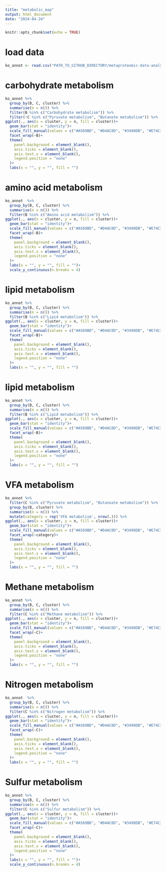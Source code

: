 ```yaml
---
title: "metabolic_map"
output: html_document
date: "2024-04-24"
---
```


```r
knitr::opts_chunk$set(echo = TRUE)
```

# load data
```r
ko_annot <- read.csv("PATH_TO_GITHUB_DIRECTORY/metaproteomic-data-analysis/data/ko_annotation.csv")
```

# carbohydrate metabolism
```r
ko_annot %>%
  group_by(B, C, cluster) %>%
  summarise(n = n()) %>%
  filter(B %in% c("Carbohydrate metabolism")) %>%
  filter(!C %in% c("Pyruvate metabolism", "Butanote metabolism")) %>%
ggplot(., aes(x = cluster, y = n, fill = cluster))+
  geom_bar(stat = "identity")+
  scale_fill_manual(values = c("#A569BD", "#D4AC0D", "#3498DB", "#E74C3C", "#7fc97f"))+
  facet_wrap(~B)+
  theme(
    panel.background = element_blank(),
    axis.ticks = element_blank(),
    axis.text.x = element_blank(),
    legend.position = "none"
  )+
  labs(x = "", y = "", fill = "")
```

# amino acid metabolism
```r
ko_annot  %>%
  group_by(B, C, cluster) %>%
  summarise(n = n()) %>%
  filter(B %in% c("Amino acid metabolism")) %>%
ggplot(., aes(x = cluster, y = n, fill = cluster))+
  geom_bar(stat = "identity")+
  scale_fill_manual(values = c("#A569BD", "#D4AC0D", "#3498DB", "#E74C3C", "#7fc97f"))+
  facet_wrap(~B)+
  theme(
    panel.background = element_blank(),
    axis.ticks = element_blank(),
    axis.text.x = element_blank(),
    legend.position = "none"
  )+
  labs(x = "", y = "", fill = "")+
  scale_y_continuous(n.breaks = 4)
```

# lipid metabolism
```r
ko_annot %>%
  group_by(B, C, cluster) %>%
  summarise(n = n()) %>%
  filter(B %in% c("Lipid metabolism")) %>%
ggplot(., aes(x = cluster, y = n, fill = cluster))+
  geom_bar(stat = "identity")+
  scale_fill_manual(values = c("#A569BD", "#D4AC0D", "#3498DB", "#E74C3C", "#7fc97f"))+
  facet_wrap(~B)+
  theme(
    panel.background = element_blank(),
    axis.ticks = element_blank(),
    axis.text.x = element_blank(),
    legend.position = "none"
  )+
  labs(x = "", y = "", fill = "")
```

# lipid metabolism
```r
ko_annot %>%
  group_by(B, C, cluster) %>%
  summarise(n = n()) %>%
  filter(B %in% c("Lipid metabolism")) %>%
ggplot(., aes(x = cluster, y = n, fill = cluster))+
  geom_bar(stat = "identity")+
  scale_fill_manual(values = c("#A569BD", "#D4AC0D", "#3498DB", "#E74C3C", "#7fc97f"))+
  facet_wrap(~B)+
  theme(
    panel.background = element_blank(),
    axis.ticks = element_blank(),
    axis.text.x = element_blank(),
    legend.position = "none"
  )+
  labs(x = "", y = "", fill = "")
```

# VFA metabolism
```r
ko_annot %>%
  filter(C %in% c("Pyruvate metabolism", "Butanoate metabolism")) %>%
  group_by(B, cluster) %>%
  summarise(n = n()) %>%
  mutate(category = rep('VFA metabolism', nrow(.))) %>%
ggplot(., aes(x = cluster, y = n, fill = cluster))+
  geom_bar(stat = "identity")+
  scale_fill_manual(values = c("#A569BD", "#D4AC0D", "#3498DB", "#E74C3C", "#7fc97f"))+
  facet_wrap(~category)+
  theme(
    panel.background = element_blank(),
    axis.ticks = element_blank(),
    axis.text.x = element_blank(),
    legend.position = "none"
  )+
  labs(x = "", y = "", fill = "")
```

# Methane metabolism
```r
ko_annot %>%
  group_by(B, C, cluster) %>%
  summarise(n = n()) %>%
  filter(C %in% c("Methane metabolism")) %>%
ggplot(., aes(x = cluster, y = n, fill = cluster))+
  geom_bar(stat = "identity")+
  scale_fill_manual(values = c("#A569BD", "#D4AC0D", "#3498DB", "#E74C3C", "#7fc97f"))+
  facet_wrap(~C)+
  theme(
    panel.background = element_blank(),
    axis.ticks = element_blank(),
    axis.text.x = element_blank(),
    legend.position = "none"
  )+
  labs(x = "", y = "", fill = "")
```

# Nitrogen metabolism
```r
ko_annot  %>%
  group_by(B, C, cluster) %>%
  summarise(n = n()) %>%
  filter(C %in% c("Nitrogen metabolism")) %>%
ggplot(., aes(x = cluster, y = n, fill = cluster))+
  geom_bar(stat = "identity")+
  scale_fill_manual(values = c("#A569BD", "#D4AC0D", "#3498DB", "#E74C3C", "#7fc97f"))+
  facet_wrap(~C)+
  theme(
    panel.background = element_blank(),
    axis.ticks = element_blank(),
    axis.text.x = element_blank(),
    legend.position = "none"
  )+
  labs(x = "", y = "", fill = "")
```

# Sulfur metabolism
```r
ko_annot %>%
  group_by(B, C, cluster) %>%
  summarise(n = n()) %>%
  filter(C %in% c("Sulfur metabolism")) %>%
ggplot(., aes(x = cluster, y = n, fill = cluster))+
  geom_bar(stat = "identity")+
  scale_fill_manual(values = c("#A569BD", "#D4AC0D", "#3498DB", "#E74C3C", "#7fc97f"))+
  facet_wrap(~C)+
  theme(
    panel.background = element_blank(),
    axis.ticks = element_blank(),
    axis.text.x = element_blank(),
    legend.position = "none"
  )+
  labs(x = "", y = "", fill = "")+
  scale_y_continuous(n.breaks = 4)
```

